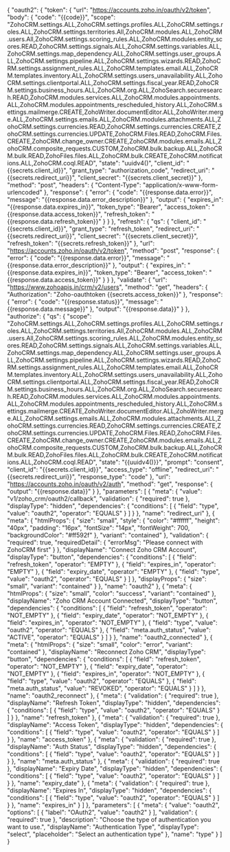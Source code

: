 {
    "oauth2": {
        "token": {
            "url": "https://accounts.zoho.in/oauth/v2/token",
            "body": {
                "code": "{{code}}",
                "scope": "ZohoCRM.settings.ALL,ZohoCRM.settings.profiles.ALL,ZohoCRM.settings.roles.ALL,ZohoCRM.settings.territories.All,ZohoCRM.modules.ALL,ZohoCRM.users.All,ZohoCRM.settings.scoring_rules.ALL,ZohoCRM.modules.entity_scores.READ,ZohoCRM.settings.signals.ALL,ZohoCRM.settings.variables.ALL,ZohoCRM.settings.map_dependency.ALL,ZohoCRM.settings.user_groups.ALL,ZohoCRM.settings.pipeline.ALL,ZohoCRM.settings.wizards.READ,ZohoCRM.settings.assignment_rules.ALL,ZohoCRM.templates.email.ALL,ZohoCRM.templates.inventory.ALL,ZohoCRM.settings.users_unavailability.ALL,ZohoCRM.settings.clientportal.ALL,ZohoCRM.settings.fiscal_year.READ,ZohoCRM.settings.business_hours.ALL,ZohoCRM.org.ALL,ZohoSearch.securesearch.READ,ZohoCRM.modules.services.ALL,ZohoCRM.modules.appointments.ALL,ZohoCRM.modules.appointments_rescheduled_history.ALL,ZohoCRM.settings.mailmerge.CREATE,ZohoWriter.documentEditor.ALL,ZohoWriter.merge.ALL,ZohoCRM.settings.emails.ALL,ZohoCRM.modules.attachments.ALL,ZohoCRM.settings.currencies.READ,ZohoCRM.settings.currencies.CREATE,ZohoCRM.settings.currencies.UPDATE,ZohoCRM.Files.READ,ZohoCRM.Files.CREATE,ZohoCRM.change_owner.CREATE,ZohoCRM.modules.emails.ALL,ZohoCRM.composite_requests.CUSTOM,ZohoCRM.bulk.backup.ALL,ZohoCRM.bulk.READ,ZohoFiles.files.ALL,ZohoCRM.bulk.CREATE,ZohoCRM.notifications.ALL,ZohoCRM.coql.READ",
                "state": "uuidv4()",
                "client_id": "{{secrets.client_id}}",
                "grant_type": "authorization_code",
                "redirect_uri": "{{secrets.redirect_uri}}",
                "client_secret": "{{secrets.client_secret}}"
            },
            "method": "post",
            "headers": {
                "Content-Type": "application/x-www-form-urlencoded"
            },
            "response": {
                "error": {
                    "code": "{{response.data.error}}",
                    "message": "{{response.data.error_description}}"
                },
                "output": {
                    "expires_in": "{{response.data.expires_in}}",
                    "token_type": "Bearer",
                    "access_token": "{{response.data.access_token}}",
                    "refresh_token": "{{response.data.refresh_token}}"
                }
            }
        },
        "refresh": {
            "qs": {
                "client_id": "{{secrets.client_id}}",
                "grant_type": "refresh_token",
                "redirect_uri": "{{secrets.redirect_uri}}",
                "client_secret": "{{secrets.client_secret}}",
                "refresh_token": "{{secrets.refresh_token}}"
            },
            "url": "https://accounts.zoho.in/oauth/v2/token",
            "method": "post",
            "response": {
                "error": {
                    "code": "{{response.data.error}}",
                    "message": "{{response.data.error_description}}"
                },
                "output": {
                    "expires_in": "{{response.data.expires_in}}",
                    "token_type": "Bearer",
                    "access_token": "{{response.data.access_token}}"
                }
            }
        },
        "validate": {
            "url": "https://www.zohoapis.in/crm/v2/users",
            "method": "get",
            "headers": {
                "Authorization": "Zoho-oauthtoken {{secrets.access_token}}"
            },
            "response": {
                "error": {
                    "code": "{{response.status}}",
                    "message": "{{response.data.message}}"
                },
                "output": "{{response.data}}"
            }
        },
        "authorize": {
            "qs": {
                "scope": "ZohoCRM.settings.ALL,ZohoCRM.settings.profiles.ALL,ZohoCRM.settings.roles.ALL,ZohoCRM.settings.territories.All,ZohoCRM.modules.ALL,ZohoCRM.users.All,ZohoCRM.settings.scoring_rules.ALL,ZohoCRM.modules.entity_scores.READ,ZohoCRM.settings.signals.ALL,ZohoCRM.settings.variables.ALL,ZohoCRM.settings.map_dependency.ALL,ZohoCRM.settings.user_groups.ALL,ZohoCRM.settings.pipeline.ALL,ZohoCRM.settings.wizards.READ,ZohoCRM.settings.assignment_rules.ALL,ZohoCRM.templates.email.ALL,ZohoCRM.templates.inventory.ALL,ZohoCRM.settings.users_unavailability.ALL,ZohoCRM.settings.clientportal.ALL,ZohoCRM.settings.fiscal_year.READ,ZohoCRM.settings.business_hours.ALL,ZohoCRM.org.ALL,ZohoSearch.securesearch.READ,ZohoCRM.modules.services.ALL,ZohoCRM.modules.appointments.ALL,ZohoCRM.modules.appointments_rescheduled_history.ALL,ZohoCRM.settings.mailmerge.CREATE,ZohoWriter.documentEditor.ALL,ZohoWriter.merge.ALL,ZohoCRM.settings.emails.ALL,ZohoCRM.modules.attachments.ALL,ZohoCRM.settings.currencies.READ,ZohoCRM.settings.currencies.CREATE,ZohoCRM.settings.currencies.UPDATE,ZohoCRM.Files.READ,ZohoCRM.Files.CREATE,ZohoCRM.change_owner.CREATE,ZohoCRM.modules.emails.ALL,ZohoCRM.composite_requests.CUSTOM,ZohoCRM.bulk.backup.ALL,ZohoCRM.bulk.READ,ZohoFiles.files.ALL,ZohoCRM.bulk.CREATE,ZohoCRM.notifications.ALL,ZohoCRM.coql.READ",
                "state": "{{uuidv4()}}",
                "prompt": "consent",
                "client_id": "{{secrets.client_id}}",
                "access_type": "offline",
                "redirect_uri": "{{secrets.redirect_uri}}",
                "response_type": "code"
            },
            "url": "https://accounts.zoho.in/oauth/v2/auth",
            "method": "get",
            "response": {
                "output": "{{response.data}}"
            }
        },
        "parameters": [
            {
                "meta": {
                    "value": "v1/zoho_crm/oauth2/callback",
                    "validation": {
                        "required": true
                    },
                    "displayType": "hidden",
                    "dependencies": {
                        "conditions": [
                            {
                                "field": "type",
                                "value": "oauth2",
                                "operator": "EQUALS"
                            }
                        ]
                    }
                },
                "name": "redirect_uri"
            },
            {
                "meta": {
                    "htmlProps": {
                        "size": "small",
                        "style": {
                            "color": "#ffffff",
                            "height": "40px",
                            "padding": "16px",
                            "fontSize": "14px",
                            "fontWeight": 700,
                            "backgroundColor": "#ff592f"
                        },
                        "variant": "contained"
                    },
                    "validation": {
                        "required": true,
                        "requiredDetail": {
                            "errorMsg": "Please connect with ZohoCRM first"
                        }
                    },
                    "displayName": "Connect Zoho CRM Account",
                    "displayType": "button",
                    "dependencies": {
                        "conditions": [
                            {
                                "field": "refresh_token",
                                "operator": "EMPTY"
                            },
                            {
                                "field": "expires_in",
                                "operator": "EMPTY"
                            },
                            {
                                "field": "expiry_date",
                                "operator": "EMPTY"
                            },
                            {
                                "field": "type",
                                "value": "oauth2",
                                "operator": "EQUALS"
                            }
                        ]
                    },
                    "displayProps": {
                        "size": "small",
                        "variant": "contained"
                    }
                },
                "name": "oauth2"
            },
            {
                "meta": {
                    "htmlProps": {
                        "size": "small",
                        "color": "success",
                        "variant": "contained"
                    },
                    "displayName": "Zoho CRM Account Connected",
                    "displayType": "button",
                    "dependencies": {
                        "conditions": [
                            {
                                "field": "refresh_token",
                                "operator": "NOT_EMPTY"
                            },
                            {
                                "field": "expiry_date",
                                "operator": "NOT_EMPTY"
                            },
                            {
                                "field": "expires_in",
                                "operator": "NOT_EMPTY"
                            },
                            {
                                "field": "type",
                                "value": "oauth2",
                                "operator": "EQUALS"
                            },
                            {
                                "field": "meta.auth_status",
                                "value": "ACTIVE",
                                "operator": "EQUALS"
                            }
                        ]
                    }
                },
                "name": "oauth2_connected"
            },
            {
                "meta": {
                    "htmlProps": {
                        "size": "small",
                        "color": "error",
                        "variant": "contained"
                    },
                    "displayName": "Reconnect Zoho CRM",
                    "displayType": "button",
                    "dependencies": {
                        "conditions": [
                            {
                                "field": "refresh_token",
                                "operator": "NOT_EMPTY"
                            },
                            {
                                "field": "expiry_date",
                                "operator": "NOT_EMPTY"
                            },
                            {
                                "field": "expires_in",
                                "operator": "NOT_EMPTY"
                            },
                            {
                                "field": "type",
                                "value": "oauth2",
                                "operator": "EQUALS"
                            },
                            {
                                "field": "meta.auth_status",
                                "value": "REVOKED",
                                "operator": "EQUALS"
                            }
                        ]
                    }
                },
                "name": "oauth2_reconnect"
            },
            {
                "meta": {
                    "validation": {
                        "required": true
                    },
                    "displayName": "Refresh Token",
                    "displayType": "hidden",
                    "dependencies": {
                        "conditions": [
                            {
                                "field": "type",
                                "value": "oauth2",
                                "operator": "EQUALS"
                            }
                        ]
                    }
                },
                "name": "refresh_token"
            },
            {
                "meta": {
                    "validation": {
                        "required": true
                    },
                    "displayName": "Access Token",
                    "displayType": "hidden",
                    "dependencies": {
                        "conditions": [
                            {
                                "field": "type",
                                "value": "oauth2",
                                "operator": "EQUALS"
                            }
                        ]
                    }
                },
                "name": "access_token"
            },
            {
                "meta": {
                    "validation": {
                        "required": true
                    },
                    "displayName": "Auth Status",
                    "displayType": "hidden",
                    "dependencies": {
                        "conditions": [
                            {
                                "field": "type",
                                "value": "oauth2",
                                "operator": "EQUALS"
                            }
                        ]
                    }
                },
                "name": "meta.auth_status"
            },
            {
                "meta": {
                    "validation": {
                        "required": true
                    },
                    "displayName": "Expiry Date",
                    "displayType": "hidden",
                    "dependencies": {
                        "conditions": [
                            {
                                "field": "type",
                                "value": "oauth2",
                                "operator": "EQUALS"
                            }
                        ]
                    }
                },
                "name": "expiry_date"
            },
            {
                "meta": {
                    "validation": {
                        "required": true
                    },
                    "displayName": "Expires In",
                    "displayType": "hidden",
                    "dependencies": {
                        "conditions": [
                            {
                                "field": "type",
                                "value": "oauth2",
                                "operator": "EQUALS"
                            }
                        ]
                    }
                },
                "name": "expires_in"
            }
        ]
    },
    "parameters": [
        {
            "meta": {
                "value": "oauth2",
                "options": [
                    {
                        "label": "OAuth2",
                        "value": "oauth2"
                    }
                ],
                "validation": {
                    "required": true
                },
                "description": "Choose the type of authentication you want to use.",
                "displayName": "Authentication Type",
                "displayType": "select",
                "placeholder": "Select an authentication type"
            },
            "name": "type"
        }
    ]
}